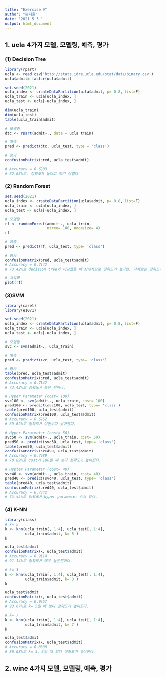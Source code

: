 ```yaml
---
title: "Exercise 9"
author: "문지원"
date: '2021 5 3 '
output: html_document
---
```

## 1. ucla 4가지 모델, 모델링, 예측, 평가
### (1) Decision Tree
```r
library(rpart)
ucla <- read.csv('http://stats.idre.ucla.edu/stat/data/binary.csv')
ucla$admit= factor(ucla$admit)

set.seed(2021)
ucla_index <- createDataPartition(ucla$admit, p= 0.8, list=F)
ucla_train <- ucla[ucla_index, ]
ucla_test <- ucla[-ucla_index, ]

dim(ucla_train)
dim(ucla_test)
table(ucla_train$admit)
```
```r
# 모델링
dtc <- rpart(admit~., data = ucla_train)

# 예측
pred <- predict(dtc, ucla_test, type = 'class')

# 평가
confusionMatrix(pred, ucla_test$admit)

# Accuracy = 0.6203
# 62.03%로, 정확도가 높다고 하기 어렵다.
```
### (2) Random Forest
```r
set.seed(2021)
ucla_index <- createDataPartition(ucla$admit, p= 0.8, list=F)
ucla_train <- ucla[ucla_index, ]
ucla_test <- ucla[-ucla_index, ]
```

```r
# 모델링
rf <- randomForest(admit~., ucla_train,
                   ntree= 100, nodesize= 4)
rf
```
```r
# 예측
pred <- predict(rf, ucla_test, type= 'class')

# 평가
confusionMatrix(pred, ucla_test$admit)
# Accuracy = 0.7342
# 73.42%로 decision tree와 비교했을 때 상대적으로 정확도가 높지만, 자체로는 정확도가 높다고 하기 어렵다.
```
```r
# 시각화
plot(rf)
```
### (3)SVM
```r
library(caret)
library(e1071)

set.seed(2021)
ucla_index <- createDataPartition(ucla$admit, p= 0.8, list=F)
ucla_train <- ucla[ucla_index, ]
ucla_test <- ucla[-ucla_index, ]
```

```r
# 모델링
svc <- svm(admit~., ucla_train)

# 예측
pred <- predict(svc, ucla_test, type= 'class')

# 평가
table(pred, ucla_test$admit)
confusionMatrix(pred, ucla_test$admit)
# Accuracy = 0.7342
# 73.42%로 정확도가 높은 편이다.
```
```r
# Hyper Parameter (cost= 100)
svc100 <- svm(admit~., ucla_train, cost= 100)
pred100 <- predict(svc100, ucla_test, type= 'class')
table(pred100, ucla_test$admit)
confusionMatrix(pred100, ucla_test$admit)
# Accuracy = 0.6962
# 69.62%로 정확도가 이전보다 낮아졌다.
```
```r
# Hyper Paratmeter (cost= 50)
svc50 <- svm(admit~., ucla_train, cost= 50)
pred50 <- predict(svc50, ucla_test, type= 'class')
table(pred50, ucla_test$admit)
confusionMatrix(pred50, ucla_test$admit)
# Accuracy = 0.7089
# 70.89%로 cost가 100일 때 보다 정확도가 높아졌다.
```
```r
# Hypter Parameter (cost= 40)
svc40 <- svm(admit~., ucla_train, cost= 40)
pred40 <- predict(svc40, ucla_test, type= 'class')
table(pred40, ucla_test$admit)
confusionMatrix(pred40, ucla_test$admit)
# Accuracy = 0.7342
# 73.42%로 정확도가 hyper parameter 전과 같다.
```
### (4) K-NN
```r
library(class)
# k= 5
k <- knn(ucla_train[, 1:4], ucla_test[, 1:4], 
         ucla_train$admit, k= 5 )
k
```
```r
ucla_test$admit
confusionMatrix(k, ucla_test$admit)
# Accuracy = 0.9114
# 91.14%로 정확도가 매우 높은편이다.
```
```r
# k= 3
k <- knn(ucla_train[, 1:4], ucla_test[, 1:4], 
         ucla_train$admit, k= 3 )
k
```
```r
ucla_test$admit
confusionMatrix(k, ucla_test$admit)
# Accuracy = 0.9367
# 93.67%로 k= 5일 때 보다 정확도가 높아졌다.
```
```r
# k= 7
k <- knn(ucla_train[, 1:4], ucla_test[, 1:4], 
         ucla_train$admit, k= 7 )
k
```
```r
ucla_test$admit
confusionMatrix(k, ucla_test$admit)
# Accuracy = 0.8608
# 86.08%로 k= 5, 3일 때 보다 정확도가 떨어진다.
```


## 2. wine 4가지 모델, 모델링, 예측, 평가
```r

```

